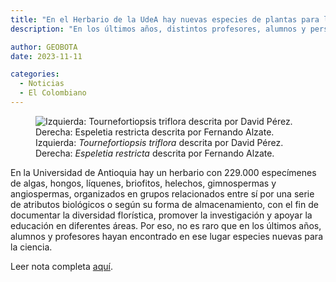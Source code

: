 ```yaml
---
title: "En el Herbario de la UdeA hay nuevas especies de plantas para la ciencia"
description: "En los últimos años, distintos profesores, alumnos y personal del lugar lo han explorado y han encontrado allí registros nunca antes descritos."

author: GEOBOTA
date: 2023-11-11

categories:
  - Noticias
  - El Colombiano
---
```


![Izquierda: *Tournefortiopsis triflora* descrita por David Pérez. Derecha: *Espeletia restricta* descrita por Fernando Alzate.](image.jpg){fig-align="center"}

En la Universidad de Antioquia hay un herbario con 229.000 especímenes de algas, hongos, líquenes, briofitos, helechos, gimnospermas y angiospermas, organizados en grupos relacionados entre sí por una serie de atributos biológicos o según su forma de almacenamiento, con el fin de documentar la diversidad florística, promover la investigación y apoyar la educación en diferentes áreas. Por eso, no es raro que en los últimos años, alumnos y profesores hayan encontrado en ese lugar especies nuevas para la ciencia.

Leer nota completa [aquí](https://www.elcolombiano.com/medio-ambiente/especies-nuevas-plantas-herbario-universidad-de-antioquia-DA23105446).
